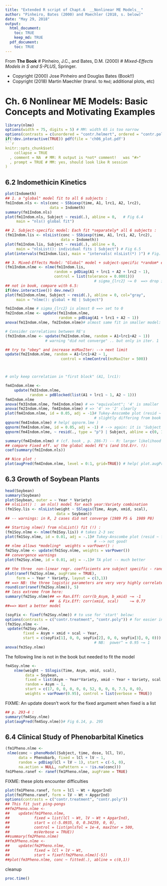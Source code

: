 ```yaml
---
title: "Extended R script of Chapt.6  __Nonlinear ME Models__"
author: "Pinheiro, Bates (2000) and Maechler (2018, s. below)"
date: "May 29, 2018"
output:
  html_document:
    toc: TRUE
    keep_md: TRUE
  pdf_document:
    toc: TRUE
---
```


From **The Book**
#  Pinheiro, J.C., and Bates, D.M. (2000)
#  *Mixed-Effects Models in S and S-PLUS*, Springer.

- Copyright (2000) Jose Pinheiro and Douglas Bates (Book!!)
- Copyright (2018) Martin Maechler (transl. to `Rmd`; additional plots, etc)

# Ch. 6 Nonlinear ME Models: Basic Concepts and Motivating Examples

```r
library(nlme)
options(width = 75, digits = 5) # MM: width 65 is too narrow
options(contrasts = c(unordered = "contr.helmert", ordered = "contr.poly"))
if(!dev.interactive(TRUE)) pdf(file = 'ch06_plot.pdf')
```r
knitr::opts_chunk$set(
    collapse = TRUE
  , comment = NA  # MM: R output is *not* comment!   was "#>"
  , prompt = TRUE # MM: yes, should look like R session
)
```

## 6.2 Indomethicin Kinetics

```r
plot(Indometh)
## 1. a "global" model fit to all 6 subjects :
fm1Indom.nls <- nls(conc ~ SSbiexp(time, A1, lrc1, A2, lrc2),
                    data = Indometh)
summary(fm1Indom.nls)
plot(fm1Indom.nls, Subject ~ resid(.), abline = 0,   # Fig 6.4
     main = "nls() global fit")

## 2. Subject-specific model: Each fit *separately* all 6 subjects :
(fm1Indom.lis <- nlsList(conc ~ SSbiexp(time, A1, lrc1, A2, lrc2),
                         data = Indometh))
plot(fm1Indom.lis, Subject ~ resid(.), abline = 0,
     main = "nlsList(): individual fits | Subject") # Fig 6.5
plot(intervals(fm1Indom.lis), main = "intervals( nlsList(*) )") # Fig. 6.6

## 3. Mixed-Effects Model: "Global" model + subject-specific *random* effect
(fm1Indom.nlme <- nlme(fm1Indom.lis,
                      random = pdDiag(A1 + lrc1 + A2 + lrc2 ~ 1),
                      control = list(tolerance = 0.0001)))
                                        # sigma_{lrc2} ~= 0  ==> drop it :
## not in book, compare with 6.5:
if(dev.interactive()) dev.new()
plot(fm1Indom.nlme, Subject ~ resid(.), abline = 0, col="gray",
     main = "nlme(): global + RE | Subject")

fm1Indom.nlme # sigma_{lrc2} is almost 0 ==> set to 0
fm2Indom.nlme <- update(fm1Indom.nlme,
                        random = pdDiag(A1 + lrc1 + A2 ~ 1))
anova(fm1Indom.nlme, fm2Indom.nlme)# almost same fit in smaller model: keep it

# Consider correlations between RE's
(fm3Indom.nlme <- update(fm2Indom.nlme, random = A1+lrc1+A2 ~ 1))
                  # warning "did not converge" .. but only in iter. 1

## try to "obey" and increase msMaxIter: --> next limit
update(fm2Indom.nlme, random = A1+lrc1+A2 ~ 1,
                         control = nlmeControl(msMaxIter = 500))



# only keep correlation in "first block" (A1, lrc1):

fm4Indom.nlme <-
    update(fm3Indom.nlme,
           random = pdBlocked(list(A1 + lrc1 ~ 1, A2 ~ 1)))
fm4Indom.nlme
anova(fm3Indom.nlme, fm4Indom.nlme) # => "equivalent"; '4' is smaller
anova(fm2Indom.nlme, fm4Indom.nlme) # => '4' >> '2' clearly
plot(fm4Indom.nlme, id = 0.05, adj = -1)# Tukey-Anscombe plot (resid ~ fitted)
                                        # slightly differing from book's  Fig. 6.7
qqnorm(fm4Indom.nlme) # help( qqnorm.lme )
qqnorm(fm4Indom.nlme, id = 0.05, adj = -1) # --> again: it is 'Subject 2'
qqnorm(fm4Indom.nlme, ~ resid(., type = "p") | Subject, abline = c(0, 1))

summary(fm4Indom.nlme) # (cf. book , p. 286-7) -- R: larger likelihood
## compare Fixed eff. w/ the global model FE's (and Std.Err. !):
coef(summary(fm1Indom.nls))

## Nice plot :
plot(augPred(fm4Indom.nlme, level = 0:1, grid=TRUE)) # help( plot.augPred )
```

## 6.3 Growth of Soybean Plants

```r
head(Soybean)
summary(Soybean)
plot(Soybean, outer = ~ Year * Variety)
## nlsList() :  an nls() model for each year:Variety combination
(fm1Soy.lis <- nlsList(weight ~ SSlogis(Time, Asym, xmid, scal),
                       data = Soybean))
## -- warnings: in R, 2 cases did not converge (1989 P5 &  1989 P8)

## Starting nlme() from nlsList() fit (!) :
(fm1Soy.nlme <- nlme(fm1Soy.lis)) # takes 2-3 sec
plot(fm1Soy.nlme, id = 0.01, adj = -.1)# Tukey-Anscombe plot (resid ~ fitted)
                                        # --> not good!
## nlme allows *modeling*  weights = varPower() :
fm2Soy.nlme <- update(fm1Soy.nlme, weights = varPower())
## convergence warnings
plot(fm2Soy.nlme, id = 0.01, adj = -.1)# TA plot -- much better

## the three  non-linear regr. coefficients are subject specific - random  (!)
plot(ranef(fm2Soy.nlme, augFrame = TRUE),
     form = ~ Year * Variety, layout = c(3,1))
## ==> NB: the three logistic parameters are very very highly correlated.
round(cor(ranef(fm2Soy.nlme)), 5)
## less extreme from here:
summary(fm2Soy.nlme)## => Ran.Eff: corr(b_Asym, b_xmid) ~= -1
                    ##  & Fix.Eff: corr(xmid, scal)     ~= 0.77
##==> Want a better model

(soyFix <- fixef(fm2Soy.nlme)) # to use for 'start' below:
options(contrasts = c("contr.treatment", "contr.poly")) # for easier interpretation
(fm3Soy.nlme <-
 update(fm2Soy.nlme,
        fixed = Asym + xmid + scal ~ Year,
        start = c(soyFix[1], 0, 0, soyFix[2], 0, 0, soyFix[3], 0, 0)))
                                        # NB:  power^ = 0.95 ~= 1
anova(fm3Soy.nlme)
```
The following line is not in the book but needed to fit the model

```r
fm4Soy.nlme <-
    nlme(weight ~ SSlogis(Time, Asym, xmid, scal),
         data = Soybean,
         fixed = list(Asym ~ Year*Variety, xmid ~ Year + Variety, scal ~ Year),
         random = Asym ~ 1,
         start = c(17, 0, 0, 0, 0, 0, 52, 0, 0, 0, 7.5, 0, 0),
         weights = varPower(0.95), control = list(verbose = TRUE))
```

   FIXME: An update doesn't work for the fixed argument when fixed is a list

```r
## p. 293-4 :
summary(fm4Soy.nlme)
plot(augPred(fm4Soy.nlme))# Fig 6.14, p. 295
```

## 6.4 Clinical Study of Phenobarbital Kinetics

```r
(fm1Pheno.nlme <-
 nlme(conc ~ phenoModel(Subject, time, dose, lCl, lV),
      data = Phenobarb, fixed = lCl + lV ~ 1,
      random = pdDiag(lCl + lV ~ 1), start = c(-5, 0),
      na.action = NULL, naPattern = ~ !is.na(conc)))
fm1Pheno.ranef <- ranef(fm1Pheno.nlme, augFrame = TRUE)
```

FIXME: these plots encounter difficulties

```r
plot(fm1Pheno.ranef, form = lCl ~ Wt + ApgarInd)
plot(fm1Pheno.ranef, form = lV ~ Wt + ApgarInd)
options(contrasts = c("contr.treatment", "contr.poly"))
## This fit just ping-pongs
##fm2Pheno.nlme <-
##    update(fm1Pheno.nlme,
##           fixed = list(lCl ~ Wt, lV ~ Wt + ApgarInd),
##           start = c(-5.0935, 0, 0.34259, 0, 0),
##           control = list(pnlsTol = 1e-4, maxIter = 500,
##           msVerbose = TRUE))
##summary(fm2Pheno.nlme)
##fm3Pheno.nlme <-
##    update(fm2Pheno.nlme,
##           fixed = lCl + lV ~ Wt,
##           start = fixef(fm2Pheno.nlme)[-5])
##plot(fm3Pheno.nlme, conc ~ fitted(.), abline = c(0,1))
```

cleanup

```r
proc.time()
```

